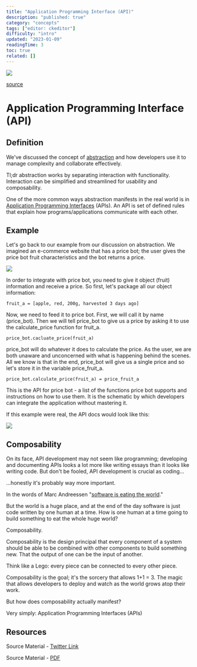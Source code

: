 ```yaml
---
title: "Application Programming Interface (API)"
description: "published: true"
category: "concepts"
tags: ["editor: ckeditor"]
difficulty: "intro"
updated: "2023-01-09"
readingTime: 3
toc: true
related: []
---
```


![](/images/api-banner.png)

[source](https://www.riainabox.com/compliance-api)

# Application Programming Interface (API)

## Definition

We've discussed the concept of [abstraction](/concepts/abstraction) and how developers use it to manage complexity and collaborate effectively. 

Tl;dr abstraction works by separating interaction with functionality. Interaction can be simplified and streamlined for usability and composability.

One of the more common ways abstraction manifests in the real world is in [Application Programming Interfaces](https://en.wikipedia.org/wiki/API) (APIs). An API is set of defined rules that explain how programs/applications communicate with each other.

## Example

Let's go back to our example from our discussion on abstraction. We imagined an e-commerce website that has a price bot; the user gives the price bot fruit characteristics and the bot returns a price.

![](/images/api-abstraction-example.png)

In order to integrate with price bot, you need to give it object (fruit) information and receive a price. So first, let's package all our object information: 

`fruit_a = [apple, red, 200g, harvested 3 days ago]`

Now, we need to feed it to price bot. First, we will call it by name (price\_bot). Then we will tell price\_bot to give us a price by asking it to use the calculate\_price function for fruit\_a. 

`price_bot.cacluate_price(fruit_a)`

price\_bot will do whatever it does to calculate the price. As the user, we are both unaware and unconcerned with what is happening behind the scenes. All we know is that in the end, price\_bot will give us a single price and so let's store it in the variable price\_fruit\_a.

`price_bot.calculate_price(fruit_a) = price_fruit_a`

This is the API for price bot - a list of the functions price bot supports and instructions on how to use them. It is the schematic by which developers can integrate the application without mastering it. 

If this example were real, the API docs would look like this:

![](/images/api-price-bot.jpeg)

## Composability 

On its face, API development may not seem like programming; developing and documenting APIs looks a lot more like writing essays than it looks like writing code. But don't be fooled, API development is crucial as coding... 

…honestly it's probably way more important.

In the words of Marc Andreessen "[software is eating the world](https://a16z.com/2011/08/20/why-software-is-eating-the-world/)." 

But the world is a huge place, and at the end of the day software is just code written by one human at a time. How is one human at a time going to build something to eat the whole huge world?

Composability.

Composability is the design principal that every component of a system should be able to be combined with other components to build something new. That the output of one can be the input of another. 

Think like a Lego: every piece can be connected to every other piece.

Composability is the goal; it's the sorcery that allows 1+1 = 3. The magic that allows developers to deploy and watch as the world grows atop their work. 

But how does composability actually manifest? 

Very simply: Application Programming Interfaces (APIs)

## Resources

Source Material - [Twitter Link](https://twitter.com/logarithmicrex/status/1553804814508642304)

Source Material - [PDF](/twitter-pdf-2022-07-31_apis.pdf)
